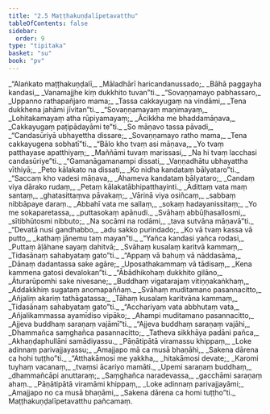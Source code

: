 ```yaml
---
title: "2.5 Maṭṭhakuṇḍalīpetavatthu"
tableOfContents: false
sidebar:
  order: 9
type: "tipitaka"
basket: "su"
book: "pv"
---
```



<DynamicBreadcrumb />

<Division number="186" book="pv" bookNo="19" page="146">

<Paragraph number="206" type="verses" book="pv">
_“Alaṅkato maṭṭhakuṇḍalī,_  
_Māladhārī haricandanussado;_  
_Bāhā paggayha kandasi,_  
_Vanamajjhe kiṃ dukkhito tuvan”ti._  

</Paragraph>

</Division>
<Division number="187" book="pv" bookNo="19" page="146">

<Paragraph number="207" type="verses" book="pv">
_“Sovaṇṇamayo pabhassaro,_  
_Uppanno rathapañjaro mama;_  
_Tassa cakkayugaṃ na vindāmi,_  
_Tena dukkhena jahāmi jīvitan”ti._  

</Paragraph>

</Division>
<Division number="188" book="pv" bookNo="19" page="146">

<Paragraph number="208" type="verses" book="pv">
_“Sovaṇṇamayaṃ maṇimayaṃ,_  
_Lohitakamayaṃ atha rūpiyamayaṃ;_  
_Ācikkha me bhaddamāṇava,_  
_Cakkayugaṃ paṭipādayāmi te”ti._  

</Paragraph>

</Division>
<Division number="189" book="pv" bookNo="19" page="147">

<Paragraph number="209" type="verses" book="pv">
_So māṇavo tassa pāvadi,_  
_“Candasūriyā ubhayettha dissare;_  
_Sovaṇṇamayo ratho mama,_  
_Tena cakkayugena sobhatī”ti._  

</Paragraph>

</Division>
<Division number="190" book="pv" bookNo="19" page="147">

<Paragraph number="210" type="verses" book="pv">
_“Bālo kho tvaṃ asi māṇava,_  
_Yo tvaṃ patthayase apatthiyaṃ;_  
_Maññāmi tuvaṃ marissasi,_  
_Na hi tvaṃ lacchasi candasūriye”ti._  

</Paragraph>

</Division>
<Division number="191" book="pv" bookNo="19" page="147">

<Paragraph number="211" type="verses" book="pv">
_“Gamanāgamanampi dissati,_  
_Vaṇṇadhātu ubhayattha vīthiyā;_  
_Peto kālakato na dissati,_  
_Ko nidha kandataṃ bālyataro”ti._  

</Paragraph>

</Division>
<Division number="192" book="pv" bookNo="19" page="147">

<Paragraph number="212" type="verses" book="pv">
_“Saccaṃ kho vadesi māṇava,_  
_Ahameva kandataṃ bālyataro;_  
_Candaṃ viya dārako rudaṃ,_  
_Petaṃ kālakatābhipatthayinti._  

</Paragraph>

</Division>
<Division number="193" book="pv" bookNo="19" page="147">

<Paragraph number="213" type="verses" book="pv">
_Ādittaṃ vata maṃ santaṃ,_  
_ghatasittaṃva pāvakaṃ;_  
_Vārinā viya osiñcaṃ,_  
_sabbaṃ nibbāpaye daraṃ._  

</Paragraph>

</Division>
<Division number="194" book="pv" bookNo="19" page="147">

<Paragraph number="214" type="verses" book="pv">
_Abbahī vata me sallaṃ,_  
_sokaṃ hadayanissitaṃ;_  
_Yo me sokaparetassa,_  
_puttasokaṃ apānudi._  

</Paragraph>

</Division>
<Division number="195" book="pv" bookNo="19" page="147">

<Paragraph number="215" type="verses" book="pv">
_Svāhaṃ abbūḷhasallosmi,_  
_sītibhūtosmi nibbuto;_  
_Na socāmi na rodāmi,_  
_tava sutvāna māṇavā”ti._  

</Paragraph>

</Division>
<Division number="196" book="pv" bookNo="19" page="147">

<Paragraph number="216" type="verses" book="pv">
_“Devatā nusi gandhabbo,_  
_adu sakko purindado;_  
_Ko vā tvaṃ kassa vā putto,_  
_kathaṃ jānemu taṃ mayan”ti._  

</Paragraph>

</Division>
<Division number="197" book="pv" bookNo="19" page="147">

<Paragraph number="217" type="verses" book="pv">
_“Yañca kandasi yañca rodasi,_  
_Puttaṃ āḷāhane sayaṃ dahitvā;_  
_Svāhaṃ kusalaṃ karitvā kammaṃ,_  
_Tidasānaṃ sahabyataṃ gato”ti._  

</Paragraph>

</Division>
<Division number="198" book="pv" bookNo="19" page="148">

<Paragraph number="218" type="verses" book="pv">
_“Appaṃ vā bahuṃ vā nāddasāma,_  
_Dānaṃ dadantassa sake agāre;_  
_Uposathakammaṃ vā tādisaṃ,_  
_Kena kammena gatosi devalokan”ti._  

</Paragraph>

</Division>
<Division number="199" book="pv" bookNo="19" page="148">

<Paragraph number="219" type="verses" book="pv">
_“Ābādhikohaṃ dukkhito gilāno,_  
_Āturarūpomhi sake nivesane;_  
_Buddhaṃ vigatarajaṃ vitiṇṇakaṅkhaṃ,_  
_Addakkhiṃ sugataṃ anomapaññaṃ._  

</Paragraph>

</Division>
<Division number="200" book="pv" bookNo="19" page="148">

<Paragraph number="220" type="verses" book="pv">
_Svāhaṃ muditamano pasannacitto,_  
_Añjaliṃ akariṃ tathāgatassa;_  
_Tāhaṃ kusalaṃ karitvāna kammaṃ,_  
_Tidasānaṃ sahabyataṃ gato”ti._  

</Paragraph>

</Division>
<Division number="201" book="pv" bookNo="19" page="148">

<Paragraph number="221" type="verses" book="pv">
_“Acchariyaṃ vata abbhutaṃ vata,_  
_Añjalikammassa ayamīdiso vipāko;_  
_Ahampi muditamano pasannacitto,_  
_Ajjeva buddhaṃ saraṇaṃ vajāmī”ti._  

</Paragraph>

</Division>
<Division number="202" book="pv" bookNo="19" page="148">

<Paragraph number="222" type="verses" book="pv">
_“Ajjeva buddhaṃ saraṇaṃ vajāhi,_  
_Dhammañca saṃghañca pasannacitto;_  
_Tatheva sikkhāya padāni pañca,_  
_Akhaṇḍaphullāni samādiyassu._  

</Paragraph>

</Division>
<Division number="203" book="pv" bookNo="19" page="148">

<Paragraph number="223" type="verses" book="pv">
_Pāṇātipātā viramassu khippaṃ,_  
_Loke adinnaṃ parivajjayassu;_  
_Amajjapo mā ca musā bhaṇāhi,_  
_Sakena dārena ca hohi tuṭṭho”ti._  

</Paragraph>

</Division>
<Division number="204" book="pv" bookNo="19" page="148">

<Paragraph number="224" type="verses" book="pv">
_“Atthakāmosi me yakkha,_  
_hitakāmosi devate;_  
_Karomi tuyhaṃ vacanaṃ,_  
_tvaṃsi ācariyo mamāti._  

</Paragraph>

</Division>
<Division number="205" book="pv" bookNo="19" page="148">

<Paragraph number="225" type="verses" book="pv">
_Upemi saraṇaṃ buddhaṃ,_  
_dhammañcāpi anuttaraṃ;_  
_Saṃghañca naradevassa,_  
_gacchāmi saraṇaṃ ahaṃ._  

</Paragraph>

</Division>
<Division number="206" book="pv" bookNo="19" page="149">

<Paragraph number="226" type="verses" book="pv">
_Pāṇātipātā viramāmi khippaṃ,_  
_Loke adinnaṃ parivajjayāmi;_  
_Amajjapo no ca musā bhaṇāmi,_  
_Sakena dārena ca homi tuṭṭho”ti._  


</Paragraph>
</Division>

<Paragraph number="227" type="center" book="pv">
Maṭṭhakuṇḍalīpetavatthu pañcamaṃ.
</Paragraph>